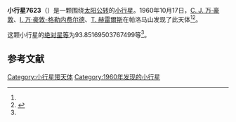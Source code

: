 {{Infobox planet
| bgcolour = #FFFFC0
| name = 7623 Stamitz
| symbol = 
| image = 
| caption = 
| discovery = yes
| discovery_ref = 
| discoverer = [[C._J._万·豪敦|C. J. 万·豪敦]]、[[I._万·豪敦-格勒内费尔德|I. 万·豪敦-格勒内费尔德]]、[[T._赫雷爾斯|T. 赫雷爾斯]]
| discovery_site = [[帕洛马山|帕洛马山]] 
| discovered = 1960年10月17日
| designations = yes
| mp_name = 
| named_after = 
| alt_names = 9508 P-L/ 1986 ED1 / 1992 JR2
| mp_category = [[主带小行星|主带小行星]]
| orbit_ref = <ref name="a">[http://ssd.jpl.nasa.gov/sbdb.cgi?sstr=7623 7623 Stamitz] {{Wayback|url=http://ssd.jpl.nasa.gov/sbdb.cgi?sstr=7623 |date=20210720212936 }}，小行星數據庫瀏覽器（JPL Small-Body Database Browser）－[[美国国家航空航天局|美国国家航空航天局]]喷气推进实验室</ref>
| epoch = 2456400.5 (2013年4月18日更新)
| aphelion = {{convert|3.570963652202915|AU|km|3|abbr=on|lk=out}}
| perihelion = {{convert|2.816010159781246|AU|km|3|abbr=on}}
| semimajor = {{convert|3.193486905992081|AU|km|3|abbr=on}}
| eccentricity = 0.118202065
| period = 2084.47234 [[日|日]]<br />5.71[[儒略年|儒略年]]
| avg_speed = 
| inclination = 2.371848614920716
| asc_node = 96.2552855491105
| mean_anomaly = 
| arg_peri = 93.85169503767499
| satellites = 
| physical_characteristics = yes
| dimensions = 
| mass = 
| density = 
| surface_grav = 
| escape_velocity = 
| sidereal_day = 
| axial_tilt = 
| pole_ecliptic_lat = 
| pole_ecliptic_lon = 
| albedo = 
| temperatures= 
| temp_name1 = 
| mean_temp_1 = 
| max_temp_1 = 
| temp_name2 = 
| max_temp_2 = 
| spectral_type = 
| abs_magnitude = 93.85169503767499
}}

'''小行星7623'''（{{lang-en|7623 Stamitz}}）是一颗围绕[[太阳|太阳]][[公转|公转]]的[[小行星|小行星]]。1960年10月17日，[[C._J._万·豪敦|C. J. 万·豪敦]]、[[I._万·豪敦-格勒内费尔德|I. 万·豪敦-格勒内费尔德]]、[[T._赫雷爾斯|T. 赫雷爾斯]]在帕洛马山发现了此天体<ref name="a" /><ref>{{cite news|title=小行星列表|url=http://cfa-www.harvard.edu/iau/lists/NumberedMPs.txt|accessdate=2013-07-08|newspaper=哈佛大学|archive-date=2008-05-17|archive-url=https://web.archive.org/web/20080517010638/http://cfa-www.harvard.edu/iau/lists/NumberedMPs.txt|dead-url=no}}</ref>。

这颗小行星的[[绝对星等|绝对星等]]为93.85169503767499等<ref name="a" />。

==参考文献==
{{reflist}}
{{Minor Planet Number|[[小行星7622|小行星7622]]|[[小行星7624|小行星7624]]}}

{{小天体}}

[[Category:小行星带天体|Category:小行星带天体]]
[[Category:1960年发现的小行星|Category:1960年发现的小行星]]

{{asteroid-stub}}
